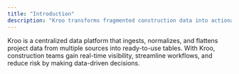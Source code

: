 ```yaml
---
title: "Introduction"
description: "Kroo transforms fragmented construction data into actionable insights."
---
```


Kroo is a centralized data platform that ingests, normalizes, and flattens project data from multiple sources into ready-to-use tables. With Kroo, construction teams gain real-time visibility, streamline workflows, and reduce risk by making data-driven decisions.



